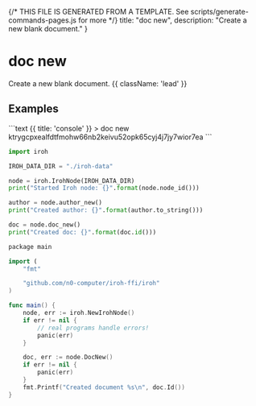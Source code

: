 {/* THIS FILE IS GENERATED FROM A TEMPLATE. See scripts/generate-commands-pages.js for more */}
    title: "doc new",
    description: "Create a new blank document."
}

<div className='not-prose mb-5'>
    <Breadcrumbs pages={[
        { name: 'Commands', href: '/docs/commands', current: false },
        { name: 'doc new', href: '/docs/commands/doc-new', current: true },
    ]} />
</div>

# doc new

Create a new blank document. {{ className: 'lead' }}



## Examples

<CodeGroup title="doc new">
```text {{ title: 'console' }}
> doc new
ktrygcpxealfdtfmohw66nb2keivu52opk65cyj4j7jy7wior7ea
```

```python {{ title: 'python' }}
import iroh

IROH_DATA_DIR = "./iroh-data"

node = iroh.IrohNode(IROH_DATA_DIR)
print("Started Iroh node: {}".format(node.node_id()))

author = node.author_new()
print("Created author: {}".format(author.to_string()))

doc = node.doc_new()
print("Created doc: {}".format(doc.id()))
```

```swift {{ title: 'go' }}
package main

import (
	"fmt"

	"github.com/n0-computer/iroh-ffi/iroh"
)

func main() {
	node, err := iroh.NewIrohNode()
	if err != nil {
		// real programs handle errors!
		panic(err)
	}

	doc, err := node.DocNew()
	if err != nil {
		panic(err)
	}
	fmt.Printf("Created document %s\n", doc.Id())
}

```


</CodeGroup>

